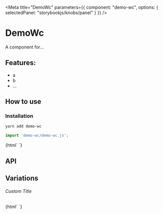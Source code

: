 

<Meta 
  title="DemoWc"
  parameters={{
    component: "demo-wc",
    options: { selectedPanel: "storybookjs/knobs/panel" }
  }}
/>

# DemoWc

A component for...

## Features:

- a
- b
- ...

## How to use

### Installation

```bash
yarn add demo-wc
```

```js
import 'demo-wc/demo-wc.js';
```

<Preview withToolbar>
  <Story name="Simple">
    {html`
      <demo-wc></demo-wc>
    `}
  </Story>
</Preview>

## API

<Props of="demo-wc" />

## Variations

###### Custom Title

<Story name="Custom Title">
  {html`
    <demo-wc .title=${'Hello World'}></demo-wc>
  `}
</Story>
